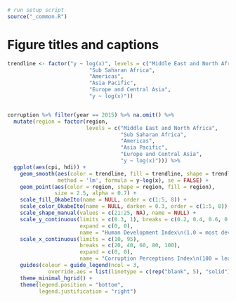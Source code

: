 ```r
# run setup script
source("_common.R")
```

# Figure titles and captions {#figure-titles-captions}

```r

trendline <- factor("y ~ log(x)", levels = c("Middle East and North Africa",
                          "Sub Saharan Africa",
                          "Americas",
                          "Asia Pacific",
                          "Europe and Central Asia",
                          "y ~ log(x)"))


corruption %>% filter(year == 2015) %>% na.omit() %>%
  mutate(region = factor(region,
                         levels = c("Middle East and North Africa",
                                    "Sub Saharan Africa",
                                    "Americas",
                                    "Asia Pacific",
                                    "Europe and Central Asia",
                                    "y ~ log(x)"))) %>%
  ggplot(aes(cpi, hdi)) + 
    geom_smooth(aes(color = trendline, fill = trendline, shape = trendline),
                method = 'lm', formula = y~log(x), se = FALSE) +
    geom_point(aes(color = region, shape = region, fill = region),
               size = 2.5, alpha = 0.7) + 
    scale_fill_OkabeIto(name = NULL, order = c(1:5, 8)) +
    scale_color_OkabeIto(name = NULL, darken = 0.3, order = c(1:5, 8)) +
    scale_shape_manual(values = c(21:25, NA), name = NULL) +
    scale_y_continuous(limits = c(0.3, 1), breaks = c(0.2, 0.4, 0.6, 0.8, 1.0),
                       expand = c(0, 0),
                       name = "Human Development Index\n(1.0 = most developed)") +
    scale_x_continuous(limits = c(10, 95),
                       breaks = c(20, 40, 60, 80, 100),
                       expand = c(0, 0),
                       name = "Corruption Perceptions Index\n(100 = least corrupt)") +
    guides(colour = guide_legend(ncol = 3,
             override.aes = list(linetype = c(rep("blank", 5), "solid")))) +
    theme_minimal_hgrid() +
    theme(legend.position = "bottom",
          legend.justification = "right")
```
